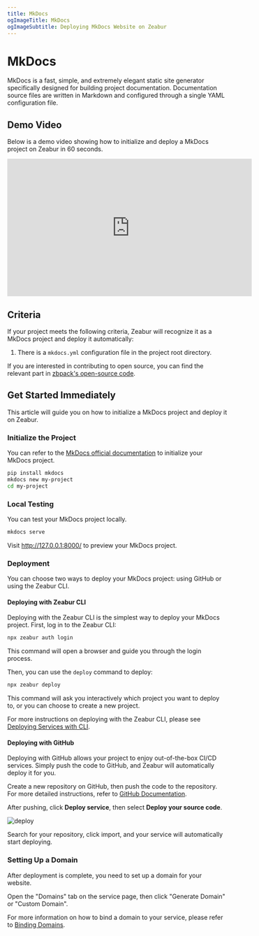 ```yaml
---
title: MkDocs
ogImageTitle: MkDocs
ogImageSubtitle: Deploying MkDocs Website on Zeabur
---
```


# MkDocs

MkDocs is a fast, simple, and extremely elegant static site generator specifically designed for building project documentation. Documentation source files are written in Markdown and configured through a single YAML configuration file.

## Demo Video

Below is a demo video showing how to initialize and deploy a MkDocs project on Zeabur in 60 seconds.

<iframe style={{marginTop: 12}} width="560" height="315"
        src="https://www.youtube.com/embed/DYlpqWQgQEM?si=geEMw0kQOnIEEZAC" title="YouTube video player" frameborder="0"
        allow="accelerometer; autoplay; clipboard-write; encrypted-media; gyroscope; picture-in-picture; web-share"
        referrerpolicy="strict-origin-when-cross-origin" allowfullscreen></iframe>

## Criteria

If your project meets the following criteria, Zeabur will recognize it as a MkDocs project and deploy it automatically:

1. There is a `mkdocs.yml` configuration file in the project root directory.

If you are interested in contributing to open source, you can find the relevant part in [zbpack's open-source code](https://github.com/zeabur/zbpack/tree/main/internal/static).

## Get Started Immediately

This article will guide you on how to initialize a MkDocs project and deploy it on Zeabur.

### Initialize the Project

You can refer to the [MkDocs official documentation](https://www.mkdocs.org/getting-started/) to initialize your MkDocs project.

```bash
pip install mkdocs
mkdocs new my-project
cd my-project
```

### Local Testing

You can test your MkDocs project locally.

```bash
mkdocs serve
```

Visit http://127.0.0.1:8000/ to preview your MkDocs project.

### Deployment

You can choose two ways to deploy your MkDocs project: using GitHub or using the Zeabur CLI.

#### Deploying with Zeabur CLI

Deploying with the Zeabur CLI is the simplest way to deploy your MkDocs project. First, log in to the Zeabur CLI:

```bash
npx zeabur auth login
```

This command will open a browser and guide you through the login process.

Then, you can use the `deploy` command to deploy:

```bash
npx zeabur deploy
```

This command will ask you interactively which project you want to deploy to, or you can choose to create a new project.

For more instructions on deploying with the Zeabur CLI, please see [Deploying Services with CLI](/deploy/deploy-in-cli).

#### Deploying with GitHub

Deploying with GitHub allows your project to enjoy out-of-the-box CI/CD services. Simply push the code to GitHub, and Zeabur will automatically deploy it for you.

Create a new repository on GitHub, then push the code to the repository. For more detailed instructions, refer to [GitHub Documentation](https://docs.github.com/en/github/importing-your-projects-to-github/adding-an-existing-project-to-github-using-the-command-line).

After pushing, click **Deploy service**, then select **Deploy your source code**.

![deploy](/deploy/common/select-service.en-US.png)

Search for your repository, click import, and your service will automatically start deploying.

### Setting Up a Domain

After deployment is complete, you need to set up a domain for your website.

Open the "Domains" tab on the service page, then click "Generate Domain" or "Custom Domain".

For more information on how to bind a domain to your service, please refer to [Binding Domains](/deploy/domain-binding).
